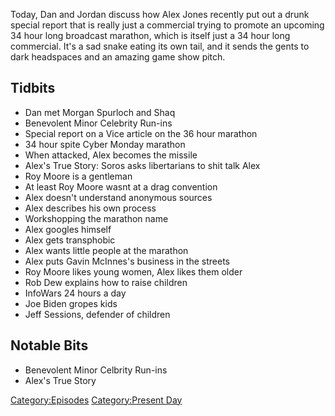 {{Episode
    | title           = Drunk Special Report
    | caption         = [https://knowledgefight.libsyn.com/knowledge-fight-drunk-special-report Listen to this episode on Libsyn]
    | episodeNumber   = 106
    | length          = 01:56:42
    | airDate         = November 27, 2017
    | episodeType     = [[:Category:Present Day|Present Day]]
    | appearance      = [[Morgan Spurloch]], [[Shaq]], [[George Soros]], [[Roy Moore]], [[Gavin McInnes]], [[Rob Dew]], [[Joe Biden]], [[Jeff Sessions]]
    | oocDrop         = *Switchblade noise* Liberal!; I got a Texas flag on my ass
    | previousEpisode = [[105: March 18, 2014]]
    | nextEpisode     = [[107: December 12, 2014]]
}}

{{Stub}}

Today, Dan and Jordan discuss how Alex Jones recently put out a drunk special report that is really just a commercial trying to promote an upcoming 34 hour long broadcast marathon, which is itself just a 34 hour long commercial. It's a sad snake eating its own tail, and it sends the gents to dark headspaces and an amazing game show pitch.

==Tidbits==

*Dan met Morgan Spurloch and Shaq
*Benevolent Minor Celebrity Run-ins
*Special report on a Vice article on the 36 hour marathon
*34 hour spite Cyber Monday marathon
*When attacked, Alex becomes the missile
*Alex's True Story: Soros asks libertarians to shit talk Alex
*Roy Moore is a gentleman
*At least Roy Moore wasnt at a drag convention
*Alex doesn't understand anonymous sources
*Alex describes his own process
*Workshopping the marathon name
*Alex googles himself
*Alex gets transphobic
*Alex wants little people at the marathon
*Alex puts Gavin McInnes's business in the streets
*Roy Moore likes young women, Alex likes them older
*Rob Dew explains how to raise children
*InfoWars 24 hours a day
*Joe Biden gropes kids
*Jeff Sessions, defender of children

==Notable Bits==

*Benevolent Minor Celbrity Run-ins
*Alex's True Story

[[Category:Episodes]]
[[Category:Present Day]]
